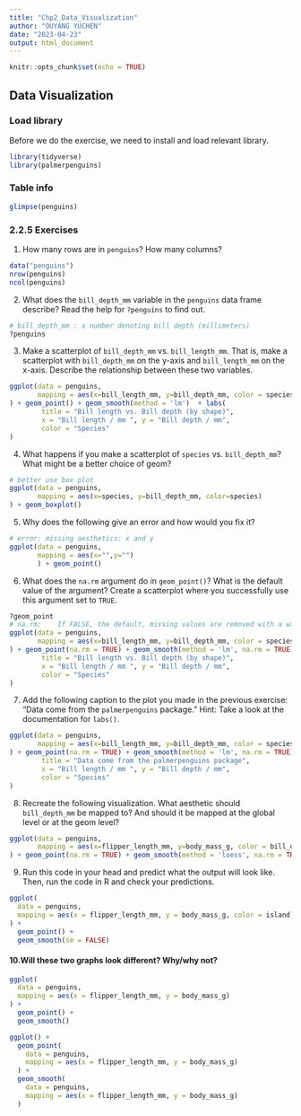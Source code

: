 ```yaml
---
title: "Chp2_Data_Visualization"
author: "OUYANG YUCHEN"
date: "2023-04-23"
output: html_document
---
```


```r
knitr::opts_chunk$set(echo = TRUE)
```

## Data Visualization
### Load library

Before we do the exercise, we need to install and load relevant library.
```r
library(tidyverse)
library(palmerpenguins)
```

### Table info
```r
glimpse(penguins)
```

### 2.2.5 Exercises
1. How many rows are in `penguins`? How many columns?

```r
data("penguins")
nrow(penguins) 
ncol(penguins)
```

2. What does the `bill_depth_mm` variable in the `penguins` data frame describe? Read the help for `?penguins` to find out.

```r
# bill_depth_mm : a number denoting bill depth (millimeters)
?penguins
```

3. Make a scatterplot of `bill_depth_mm` vs. `bill_length_mm`. That is, make a scatterplot with `bill_depth_mm` on the y-axis and `bill_length_mm` on the x-axis. Describe the relationship between these two variables.

```r
ggplot(data = penguins,
       mapping = aes(x=bill_length_mm, y=bill_depth_mm, color = species)
) + geom_point() + geom_smooth(method = 'lm')  + labs(
        title = "Bill length vs. Bill depth (by shape)",
        x = "Bill length / mm ", y = "Bill depth / mm",
        color = "Species"
)
```
4. What happens if you make a scatterplot of `species` vs. `bill_depth_mm`? What might be a better choice of geom?

```r
# better use box plot
ggplot(data = penguins,
       mapping = aes(x=species, y=bill_depth_mm, color=species)
) + geom_boxplot() 
```

5. Why does the following give an error and how would you fix it?

```r
# error: missing aesthetics: x and y
ggplot(data = penguins,
       mapping = aes(x="",y="")
       ) + geom_point()
```

6. What does the `na.rm` argument do in `geom_point()`? What is the default value of the argument? Create a scatterplot where you successfully use this argument set to `TRUE`.

```r
?geom_point
# na.rm: 	If FALSE, the default, missing values are removed with a warning. If TRUE, missing values are silently removed
ggplot(data = penguins,
       mapping = aes(x=bill_length_mm, y=bill_depth_mm, color = species)
) + geom_point(na.rm = TRUE) + geom_smooth(method = 'lm', na.rm = TRUE)  + labs(
        title = "Bill length vs. Bill depth (by shape)",
        x = "Bill length / mm ", y = "Bill depth / mm",
        color = "Species"
)
```

7. Add the following caption to the plot you made in the previous exercise: “Data come from the `palmerpenguins` package.” Hint: Take a look at the documentation for `labs()`.

```r
ggplot(data = penguins,
       mapping = aes(x=bill_length_mm, y=bill_depth_mm, color = species)
) + geom_point(na.rm = TRUE) + geom_smooth(method = 'lm', na.rm = TRUE)  + labs(
        title = "Data come from the palmerpenguins package",
        x = "Bill length / mm ", y = "Bill depth / mm",
        color = "Species"
)
```

8. Recreate the following visualization. What aesthetic should `bill_depth_mm` be mapped to? And should it be mapped at the global level or at the geom level?

```r
ggplot(data = penguins,
       mapping = aes(x=flipper_length_mm, y=body_mass_g, color = bill_depth_mm)
) + geom_point(na.rm = TRUE) + geom_smooth(method = 'loess', na.rm = TRUE)   + scale_color_gradient(low = "darkblue")
```

9. Run this code in your head and predict what the output will look like. Then, run the code in R and check your predictions.

```r
ggplot(
  data = penguins,
  mapping = aes(x = flipper_length_mm, y = body_mass_g, color = island)
) +
  geom_point() +
  geom_smooth(se = FALSE)
```

#### 10.Will these two graphs look different? Why/why not?

```r
ggplot(
  data = penguins,
  mapping = aes(x = flipper_length_mm, y = body_mass_g)
) +
  geom_point() +
  geom_smooth()
```

```r
ggplot() +
  geom_point(
    data = penguins,
    mapping = aes(x = flipper_length_mm, y = body_mass_g)
  ) +
  geom_smooth(
    data = penguins,
    mapping = aes(x = flipper_length_mm, y = body_mass_g)
  )
```
